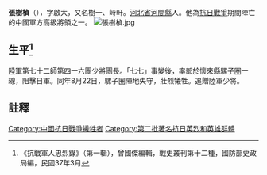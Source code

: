 '''張樹楨'''（{{bd|？年||1937年|8月|}}），字啟大，又名樹一、峙軒。[[河北省|河北省]][[河間縣|河間縣]]人。他為[[抗日戰爭|抗日戰爭]]期間陣亡的中國軍方高級將領之一。
[[File:張樹楨.jpg|thumb]]

== 生平<ref>《抗戰軍人忠烈錄》（第一輯），曾國傑編輯，戰史叢刊第十二種，國防部史政局編，民國37年3月</ref> ==
陸軍第七十二師第四一六團少將團長。「七七」事變後，率部於懷來縣騾子圈一線，阻擊日軍。同年8月22日，騾子圈陣地失守，壯烈犧牲。追贈陸軍少將。
==註釋==
{{reflist}}
[[Category:中國抗日戰爭犧牲者|Category:中國抗日戰爭犧牲者]]
[[Category:第二批著名抗日英烈和英雄群體|Category:第二批著名抗日英烈和英雄群體]]